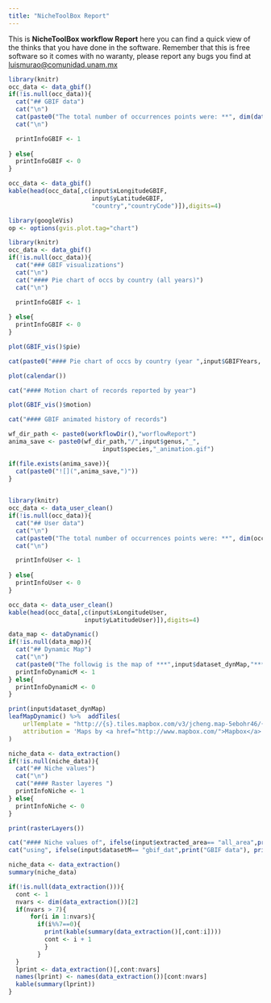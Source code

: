 ```yaml
---
title: "NicheToolBox Report"
---
```


This is **NicheToolBox workflow Report** here you can find a quick view of the thinks that you have done in the software. Remember that this is free software so it comes with no waranty, please report any bugs you find at <luismurao@comunidad.unam.mx>


```r
library(knitr)
occ_data <- data_gbif()
if(!is.null(occ_data)){
  cat("## GBIF data")
  cat("\n")
  cat(paste0("The total number of occurrences points were: **", dim(data_gbif())[1],"**"))
  cat("\n")

  printInfoGBIF <- 1
  
} else{
  printInfoGBIF <- 0
}

```



```r
occ_data <- data_gbif()
kable(head(occ_data[,c(input$xLongitudeGBIF,
                       input$yLatitudeGBIF,
                       "country","countryCode")]),digits=4)
```

```r
library(googleVis)
op <- options(gvis.plot.tag="chart")
```


```r
library(knitr)
occ_data <- data_gbif()
if(!is.null(occ_data)){
  cat("### GBIF visualizations")
  cat("\n")
  cat("#### Pie chart of occs by country (all years)")
  cat("\n")

  printInfoGBIF <- 1
  
} else{
  printInfoGBIF <- 0
}

```


```r
plot(GBIF_vis()$pie)
```



```r
cat(paste0("#### Pie chart of occs by country (year ",input$GBIFYears, ")"))
```



```r
plot(calendar())
```


```r
cat("#### Motion chart of records reported by year")
```


```r
plot(GBIF_vis()$motion)
```

```r
cat("#### GBIF animated history of records")
```



```r
wf_dir_path <- paste0(workflowDir(),"worflowReport")
anima_save <- paste0(wf_dir_path,"/",input$genus,"_",
                          input$species,"_animation.gif")
```

```r
if(file.exists(anima_save)){
  cat(paste0("![](",anima_save,")"))
}
 
```

```r
library(knitr)
occ_data <- data_user_clean()
if(!is.null(occ_data)){
  cat("## User data")
  cat("\n")
  cat(paste0("The total number of occurrences points were: **", dim(occ_data)[1],"**"))
  cat("\n")

  printInfoUser <- 1
  
} else{
  printInfoUser <- 0
}

```



```r
occ_data <- data_user_clean()
kable(head(occ_data[,c(input$xLongitudeUser,
                     input$yLatitudeUser)]),digits=4)
```


```r
data_map <- dataDynamic()
if(!is.null(data_map)){
  cat("## Dynamic Map")
  cat("\n")
  cat(paste0("The followig is the map of ***",input$dataset_dynMap,"*** occurrence points"))
  printInfoDynamicM <- 1
} else{
  printInfoDynamicM <- 0
}
```




```r
print(input$dataset_dynMap)
leafMapDynamic() %>%  addTiles(
    urlTemplate = "http://{s}.tiles.mapbox.com/v3/jcheng.map-5ebohr46/{z}/{x}/{y}.png",
    attribution = 'Maps by <a href="http://www.mapbox.com/">Mapbox</a>'
)

```

```r
niche_data <- data_extraction()
if(!is.null(niche_data)){
  cat("## Niche values")
  cat("\n")
  cat("#### Raster layeres ")
  printInfoNiche <- 1
} else{
  printInfoNiche <- 0
}
```





```r
print(rasterLayers())
```

```r
cat("#### Niche values of", ifelse(input$extracted_area== "all_area",print("All raster area"),print("M polygon area")))
cat("using", ifelse(input$datasetM== "gbif_dat",print("GBIF data"), print("User data")))
```

```r
niche_data <- data_extraction()
summary(niche_data)
```

```r
if(!is.null(data_extraction())){
  cont <- 1 
  nvars <- dim(data_extraction())[2]
  if(nvars > 7){
      for(i in 1:nvars){
        if(i%%7==0){
          print(kable(summary(data_extraction()[,cont:i])))
          cont <- i + 1
          }
        }
  }
  lprint <- data_extraction()[,cont:nvars]
  names(lprint) <- names(data_extraction())[cont:nvars]
  kable(summary(lprint))
}
   
```



